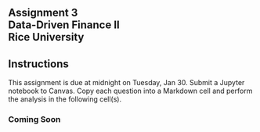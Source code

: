 ## Assignment 3<br>Data-Driven Finance II<br>Rice University



::: {.callout-note appearance="minimal"}
## Instructions 

This assignment is due at midnight on Tuesday, Jan 30.  Submit a Jupyter notebook to Canvas. Copy each question into a Markdown cell and perform the analysis in the following cell(s). 
:::

### Coming Soon